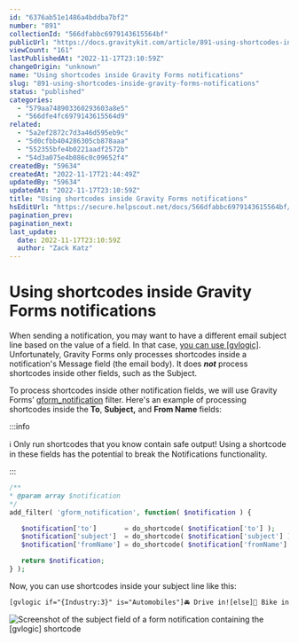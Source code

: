 ```yaml
---
id: "6376ab51e1486a4bddba7bf2"
number: "891"
collectionId: "566dfabbc6979143615564bf"
publicUrl: "https://docs.gravitykit.com/article/891-using-shortcodes-inside-gravity-forms-notifications"
viewCount: "161"
lastPublishedAt: "2022-11-17T23:10:59Z"
changeOrigin: "unknown"
name: "Using shortcodes inside Gravity Forms notifications"
slug: "891-using-shortcodes-inside-gravity-forms-notifications"
status: "published"
categories: 
  - "579aa748903360293603a8e5"
  - "566dfe4fc6979143615564d9"
related: 
  - "5a2ef2872c7d3a46d595eb9c"
  - "5d0cfbb404286305cb878aaa"
  - "552355bfe4b0221aadf2572b"
  - "54d3a075e4b086c0c09652f4"
createdBy: "59634"
createdAt: "2022-11-17T21:44:49Z"
updatedBy: "59634"
updatedAt: "2022-11-17T23:10:59Z"
title: "Using shortcodes inside Gravity Forms notifications"
hsEditUrl: "https://secure.helpscout.net/docs/566dfabbc6979143615564bf/article/6376ab51e1486a4bddba7bf2"
pagination_prev: 
pagination_next: 
last_update:
  date: 2022-11-17T23:10:59Z
  author: "Zack Katz"
---
```


# Using shortcodes inside Gravity Forms notifications

When sending a notification, you may want to have a different email subject line based on the value of a field. In that case, [you can use \[gvlogic\]](https://docs.gravitykit.com/article/252-gvlogic-shortcode). Unfortunately, Gravity Forms only processes shortcodes inside a notification's Message field (the email body). It does ***not*** process shortcodes inside other fields, such as the Subject.

To process shortcodes inside other notification fields, we will use Gravity Forms’ [gform\_notification](https://docs.gravityforms.com/gform_notification/) filter. Here's an example of processing shortcodes inside the **To**, **Subject,** and **From Name** fields:


:::info

ℹ️ Only run shortcodes that you know contain safe output! Using a shortcode in these fields has the potential to break the Notifications functionality.

:::

 ```php
/**
* @param array $notification
*/
add_filter( 'gform_notification', function( $notification ) {

	$notification['to']       = do_shortcode( $notification['to'] );
	$notification['subject']  = do_shortcode( $notification['subject'] );
	$notification['fromName'] = do_shortcode( $notification['fromName'] );

	return $notification;
} );
```

Now, you can use shortcodes inside your subject line like this:

```html
[gvlogic if="{Industry:3}" is="Automobiles"]🚘 Drive in![else]🚴 Bike in![/gvlogic]
```

![Screenshot of the subject field of a form notification containing the [gvlogic] shortcode](https://s3.amazonaws.com/helpscout.net/docs/assets/54c58489e4b051242988532c/images/6376b4673fc88c6e0f006e5a/file-59POaYOh3h.png)
